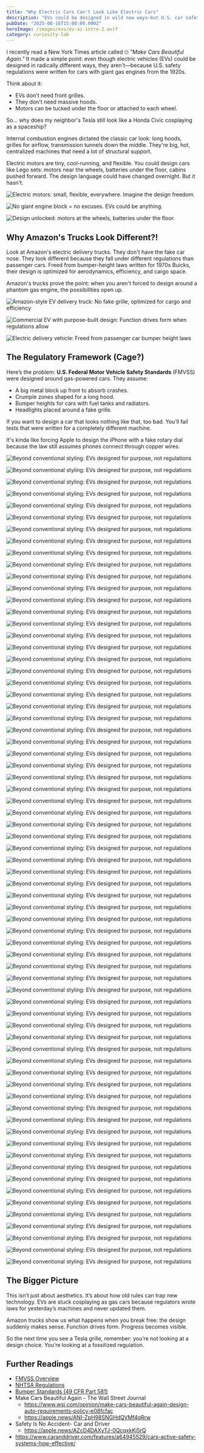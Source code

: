 ```yaml
---
title: "Why Electric Cars Can't Look Like Electric Cars"
description: "EVs could be designed in wild new ways—but U.S. car safety laws written for gas cars keep them stuck in the past."
pubDate: "2025-08-16T15:00:00.000Z"
heroImage: /images/evs/ev-ai-intro-2.avif
category: curiosity-lab
---
```


I recently read a New York Times article called 🙄 _"Make Cars Beautiful Again."_ It made a simple point: even though electric vehicles (EVs) could be designed in radically different ways, they aren't—because U.S. safety regulations were written for cars with giant gas engines from the 1920s.

Think about it:

- EVs don't need front grilles.
- They don't need massive hoods.
- Motors can be tucked under the floor or attached to each wheel.

So... why does my neighbor's Tesla still look like a Honda Civic cosplaying as a spaceship?

Internal combustion engines dictated the classic car look: long hoods, grilles for airflow, transmission tunnels down the middle. They're big, hot, centralized machines that need a lot of structural support.

Electric motors are tiny, cool-running, and flexible. You could design cars like Lego sets: motors near the wheels, batteries under the floor, cabins pushed forward. The design language could have changed overnight. But it hasn't.

![Electric motors: small, flexible, everywhere. Imagine the design freedom.](/images/evs/ev-ai-images_76.avif)

![No giant engine block = no excuses. EVs could be anything.](/images/evs/ev-ai-images_22.avif)

![Design unlocked: motors at the wheels, batteries under the floor.](/images/evs/ev-ai-images_23.avif)

## Why Amazon's Trucks Look Different?!

Look at Amazon's electric delivery trucks. They don't have the fake car nose. They look different because they fall under different regulations than passenger cars. Freed from bumper-height laws written for 1970s Buicks, their design is optimized for aerodynamics, efficiency, and cargo space.

Amazon's trucks prove the point: when you aren't forced to design around a phantom gas engine, the possibilities open up.

![Amazon-style EV delivery truck: No fake grille, optimized for cargo and efficiency](/images/evs/ev-ai-images_20.avif)

![Commercial EV with purpose-built design: Function drives form when regulations allow](/images/evs/ev-ai-images_19.avif)

![Electric delivery vehicle: Freed from passenger car bumper height laws](/images/evs/ev-ai-images_18.avif)

## The Regulatory Framework (Cage?)

Here’s the problem: **U.S. Federal Motor Vehicle Safety Standards** (FMVSS) were designed around gas-powered cars. They assume:

- A big metal block up front to absorb crashes.
- Crumple zones shaped for a long hood.
- Bumper heights for cars with fuel tanks and radiators.
- Headlights placed around a fake grille.

If you want to design a car that looks nothing like that, too bad. You’ll fail tests that were written for a completely different machine.

It's kinda like forcing Apple to design the iPhone with a fake rotary dial because the law still assumes phones connect through copper wires.

![Beyond conventional styling: EVs designed for purpose, not regulations](/images/evs/ev-ai-occupants-1.avif)

![Beyond conventional styling: EVs designed for purpose, not regulations](/images/evs/ev-ai-occupants-2.avif)

![Beyond conventional styling: EVs designed for purpose, not regulations](/images/evs/ev-ai-occupants-3.avif)

![Beyond conventional styling: EVs designed for purpose, not regulations](/images/evs/ev-ai-occupants-4.avif)

![Beyond conventional styling: EVs designed for purpose, not regulations](/images/evs/ev-ai-occupants-5.avif)

![Beyond conventional styling: EVs designed for purpose, not regulations](/images/evs/ev-ai-occupants-6.avif)

![Beyond conventional styling: EVs designed for purpose, not regulations](/images/evs/ev-ai-occupants-7.avif)

![Beyond conventional styling: EVs designed for purpose, not regulations](/images/evs/ev-ai-occupants-8.avif)

![Beyond conventional styling: EVs designed for purpose, not regulations](/images/evs/ev-ai-occupants-9.avif)

![Beyond conventional styling: EVs designed for purpose, not regulations](/images/evs/ev-ai-occupants-10.avif)

![Beyond conventional styling: EVs designed for purpose, not regulations](/images/evs/ev-ai-occupants-11.avif)

![Beyond conventional styling: EVs designed for purpose, not regulations](/images/evs/ev-ai-occupants-12.avif)

![Beyond conventional styling: EVs designed for purpose, not regulations](/images/evs/ev-intro.avif)

![Beyond conventional styling: EVs designed for purpose, not regulations](/images/evs/ev-ai-images_81.avif)

![Beyond conventional styling: EVs designed for purpose, not regulations](/images/evs/ev-ai-images_80.avif)

![Beyond conventional styling: EVs designed for purpose, not regulations](/images/evs/ev-ai-images_79.avif)

![Beyond conventional styling: EVs designed for purpose, not regulations](/images/evs/ev-ai-images_78.avif)

![Beyond conventional styling: EVs designed for purpose, not regulations](/images/evs/ev-ai-images_77.avif)

![Beyond conventional styling: EVs designed for purpose, not regulations](/images/evs/ev-ai-images_15.avif)

![Beyond conventional styling: EVs designed for purpose, not regulations](/images/evs/ev-ai-images_14.avif)

![Beyond conventional styling: EVs designed for purpose, not regulations](/images/evs/ev-ai-images_13.avif)

![Beyond conventional styling: EVs designed for purpose, not regulations](/images/evs/ev-ai-images_12.avif)

![Beyond conventional styling: EVs designed for purpose, not regulations](/images/evs/ev-ai-images_11.avif)

![Beyond conventional styling: EVs designed for purpose, not regulations](/images/evs/ev-ai-images_10.avif)

![Beyond conventional styling: EVs designed for purpose, not regulations](/images/evs/ev-ai-images_72.avif)

![Beyond conventional styling: EVs designed for purpose, not regulations](/images/evs/ev-ai-images_71.avif)

![Beyond conventional styling: EVs designed for purpose, not regulations](/images/evs/ev-ai-images_69.avif)

![Beyond conventional styling: EVs designed for purpose, not regulations](/images/evs/ev-ai-images_66.avif)

![Beyond conventional styling: EVs designed for purpose, not regulations](/images/evs/ev-ai-images_65.avif)

![Beyond conventional styling: EVs designed for purpose, not regulations](/images/evs/ev-ai-images_64.avif)

![Beyond conventional styling: EVs designed for purpose, not regulations](/images/evs/ev-ai-images_63.avif)

![Beyond conventional styling: EVs designed for purpose, not regulations](/images/evs/ev-ai-images_62.avif)

![Beyond conventional styling: EVs designed for purpose, not regulations](/images/evs/ev-ai-images_61.avif)

![Beyond conventional styling: EVs designed for purpose, not regulations](/images/evs/ev-ai-images_60.avif)

![Beyond conventional styling: EVs designed for purpose, not regulations](/images/evs/ev-ai-images_59.avif)

![Beyond conventional styling: EVs designed for purpose, not regulations](/images/evs/ev-ai-images_58.avif)

![Beyond conventional styling: EVs designed for purpose, not regulations](/images/evs/ev-ai-images_57.avif)

![Beyond conventional styling: EVs designed for purpose, not regulations](/images/evs/ev-ai-images_55.avif)

![Beyond conventional styling: EVs designed for purpose, not regulations](/images/evs/ev-ai-images_51.avif)

![Beyond conventional styling: EVs designed for purpose, not regulations](/images/evs/ev-ai-images_50.avif)

![Beyond conventional styling: EVs designed for purpose, not regulations](/images/evs/ev-ai-images_49.avif)

![Beyond conventional styling: EVs designed for purpose, not regulations](/images/evs/ev-ai-images_47.avif)

![Beyond conventional styling: EVs designed for purpose, not regulations](/images/evs/ev-ai-images_46.avif)

![Beyond conventional styling: EVs designed for purpose, not regulations](/images/evs/ev-ai-images_44.avif)

![Beyond conventional styling: EVs designed for purpose, not regulations](/images/evs/ev-ai-images_43.avif)

![Beyond conventional styling: EVs designed for purpose, not regulations](/images/evs/ev-ai-images_42.avif)

![Beyond conventional styling: EVs designed for purpose, not regulations](/images/evs/ev-ai-images_41.avif)

![Beyond conventional styling: EVs designed for purpose, not regulations](/images/evs/ev-ai-images_39.avif)

![Beyond conventional styling: EVs designed for purpose, not regulations](/images/evs/ev-ai-images_38.avif)

![Beyond conventional styling: EVs designed for purpose, not regulations](/images/evs/ev-ai-images_34.avif)

![Beyond conventional styling: EVs designed for purpose, not regulations](/images/evs/ev-ai-images_33.avif)

![Beyond conventional styling: EVs designed for purpose, not regulations](/images/evs/ev-ai-images_32.avif)

![Beyond conventional styling: EVs designed for purpose, not regulations](/images/evs/ev-ai-images_31.avif)

![Beyond conventional styling: EVs designed for purpose, not regulations](/images/evs/ev-ai-images_30.avif)

![Beyond conventional styling: EVs designed for purpose, not regulations](/images/evs/ev-ai-images_25.avif)

![Beyond conventional styling: EVs designed for purpose, not regulations](/images/evs/ev-ai-images_24.avif)

![Beyond conventional styling: EVs designed for purpose, not regulations](/images/evs/ev-ai-images_29.avif)

![Beyond conventional styling: EVs designed for purpose, not regulations](/images/evs/ev-ai-images_28.avif)

![Beyond conventional styling: EVs designed for purpose, not regulations](/images/evs/ev-ai-images_27.avif)

![Beyond conventional styling: EVs designed for purpose, not regulations](/images/evs/ev-ai-images_26.avif)

![Beyond conventional styling: EVs designed for purpose, not regulations](/images/evs/ev-ai-images_36.avif)

![Beyond conventional styling: EVs designed for purpose, not regulations](/images/evs/ev-ai-images_35.avif)

![Beyond conventional styling: EVs designed for purpose, not regulations](/images/evs/ev-ai-images_21.avif)

![Beyond conventional styling: EVs designed for purpose, not regulations](/images/evs/ev-ai-images_53.avif)

![Beyond conventional styling: EVs designed for purpose, not regulations](/images/evs/ev-ai-images_52.avif)

![Beyond conventional styling: EVs designed for purpose, not regulations](/images/evs/ev-ai-images_16.avif)

![Beyond conventional styling: EVs designed for purpose, not regulations](/images/evs/ev-ai-images_6.avif)

![Beyond conventional styling: EVs designed for purpose, not regulations](/images/evs/ev-ai-images_5.avif)

![Beyond conventional styling: EVs designed for purpose, not regulations](/images/evs/future-of-vehicles-wat.avif)

## The Bigger Picture

This isn’t just about aesthetics. It’s about how old rules can trap new technology. EVs are stuck cosplaying as gas cars because regulators wrote laws for yesterday’s machines and never updated them.

Amazon trucks show us what happens when you break free: the design suddenly makes sense. Function drives form. Progress becomes visible.

So the next time you see a Tesla grille, remember: you’re not looking at a design choice. You’re looking at a fossilized regulation.

## Further Readings

- [FMVSS Overview](https://www.nhtsa.gov/sites/nhtsa.gov/files/2025-08/FMVSS%20Overview.pdf)
- [NHTSA Regulations](https://www.nhtsa.gov/sites/nhtsa.gov/files/2025-08/NHTSA%20Regulations.pdf)
- [Bumper Standards (49 CFR Part 581)](https://www.nhtsa.gov/sites/nhtsa.gov/files/2025-08/Bumper%20Standards%20(49%20CFR%20Part%20581).pdf)
- Make Cars Beautiful Again - The Wall Street Journal
	- https://www.wsj.com/opinion/make-cars-beautiful-again-design-auto-requirements-policy-e08fcfac
	- https://apple.news/ANI-ZpH98SNGHdQVMf4qRrw
- Safety Is No Accident- Car and Driver
	- https://apple.news/AZcD4DAXyTJ-0QcqxkKj5rQ
- https://www.caranddriver.com/features/a64945529/cars-active-safety-systems-how-effective/